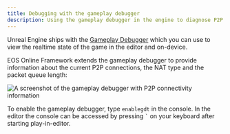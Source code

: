```yaml
---
title: Debugging with the gameplay debugger
description: Using the gameplay debugger in the engine to diagnose P2P connectivity issues.
---
```


Unreal Engine ships with the [Gameplay Debugger](https://dev.epicgames.com/documentation/en-us/unreal-engine/using-the-gameplay-debugger-in-unreal-engine) which you can use to view the realtime state of the game in the editor and on-device.

EOS Online Framework extends the gameplay debugger to provide information about the current P2P connections, the NAT type and the packet queue length:

![A screenshot of the gameplay debugger with P2P connectivity information](./gameplay_debugger/p2p_connections.png)

To enable the gameplay debugger, type `enablegdt` in the console. In the editor the console can be accessed by pressing <code>`</code> on your keyboard after starting play-in-editor.
